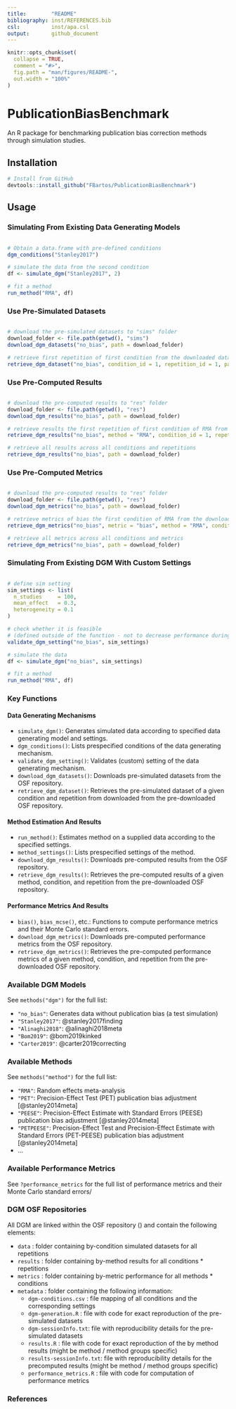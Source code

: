 ```yaml
---
title:        "README"
bibliography: inst/REFERENCES.bib
csl:          inst/apa.csl
output:       github_document
---
```


<!-- README.md is generated from README.Rmd. Please edit that file -->

```r
knitr::opts_chunk$set(
  collapse = TRUE,
  comment = "#>",
  fig.path = "man/figures/README-",
  out.width = "100%"
)
```

# PublicationBiasBenchmark

An R package for benchmarking publication bias correction methods through simulation studies.

## Installation

```r
# Install from GitHub
devtools::install_github("FBartos/PublicationBiasBenchmark")
```

## Usage


### Simulating From Existing Data Generating Models

```r

# Obtain a data.frame with pre-defined conditions
dgm_conditions("Stanley2017")

# simulate the data from the second condition
df <- simulate_dgm("Stanley2017", 2)

# fit a method
run_method("RMA", df)
```


### Use Pre-Simulated Datasets

```r 

# download the pre-simulated datasets to "sims" folder
download_folder <- file.path(getwd(), "sims")
download_dgm_datasets("no_bias", path = download_folder)

# retrieve first repetition of first condition from the downloaded datasets
retrieve_dgm_dataset("no_bias", condition_id = 1, repetition_id = 1, path = download_folder)

```

### Use Pre-Computed Results

```r 

# download the pre-computed results to "res" folder
download_folder <- file.path(getwd(), "res")
download_dgm_results("no_bias", path = download_folder)

# retrieve results the first repetition of first condition of RMA from the downloaded results
retrieve_dgm_results("no_bias", method = "RMA", condition_id = 1, repetition_id = 1, path = download_folder)

# retrieve all results across all conditions and repetitions
retrieve_dgm_results("no_bias", path = download_folder)

```

### Use Pre-Computed Metrics

```r 

# download the pre-computed results to "res" folder
download_folder <- file.path(getwd(), "res")
download_dgm_metrics("no_bias", path = download_folder)

# retrieve metrics of bias the first condition of RMA from the downloaded results
retrieve_dgm_metrics("no_bias", metric = "bias", method = "RMA", condition_id = 1, path = download_folder)

# retrieve all metrics across all conditions and metrics
retrieve_dgm_metrics("no_bias", path = download_folder)

```

### Simulating From Existing DGM With Custom Settings

```r

# define sim setting
sim_settings <- list(
  n_studies     = 100,
  mean_effect   = 0.3,
  heterogeneity = 0.1
)

# check whether it is feasible
# (defined outside of the function - not to decrease performance during simulation)
validate_dgm_setting("no_bias", sim_settings)

# simulate the data
df <- simulate_dgm("no_bias", sim_settings)

# fit a method
run_method("RMA", df)
```

### Key Functions

#### Data Generating Mechanisms
- `simulate_dgm()`: Generates simulated data according to specified data generating model and settings.
- `dgm_conditions()`: Lists prespecified conditions of the data generating mechanism.
- `validate_dgm_setting()`: Validates (custom) setting of the data generating mechanism.
- `download_dgm_datasets()`: Downloads pre-simulated datasets from the OSF repository.
- `retrieve_dgm_dataset()`: Retrieves the pre-simulated dataset of a given condition and repetition from downloaded from the pre-downloaded OSF repository.

#### Method Estimation And Results
- `run_method()`: Estimates method on a supplied data according to the specified settings.
- `method_settings()`: Lists prespecified settings of the method.
- `download_dgm_results()`: Downloads pre-computed results from the OSF repository.
- `retrieve_dgm_results()`: Retrieves the pre-computed results of a given method, condition, and repetition from the pre-downloaded OSF repository.

#### Performance Metrics And Results
- `bias()`, `bias_mcse()`, etc.: Functions to compute performance metrics and their Monte Carlo standard errors.
- `download_dgm_metrics()`: Downloads pre-computed performance metrics from the OSF repository.
- `retrieve_dgm_metrics()`: Retrieves the pre-computed performance metrics of a given method, condition, and repetition from the pre-downloaded OSF repository.

### Available DGM Models

See `methods("dgm")` for the full list:

- `"no_bias"`: Generates data without publication bias (a test simulation)
- `"Stanley2017"`: @stanley2017finding
- `"Alinaghi2018"`: @alinaghi2018meta
- `"Bom2019"`: @bom2019kinked
- `"Carter2019"`: @carter2019correcting

### Available Methods

See `methods("method")` for the full list:

- `"RMA"`: Random effects meta-analysis
- `"PET"`: Precision-Effect Test (PET) publication bias adjustment [@stanley2014meta]
- `"PEESE"`: Precision-Effect Estimate with Standard Errors (PEESE) publication bias adjustment [@stanley2014meta]
- `"PETPEESE"`: Precision-Effect Test and Precision-Effect Estimate with Standard Errors (PET-PEESE) publication bias adjustment [@stanley2014meta]
- ...

### Available Performance Metrics

See `?performance_metrics` for the full list of performance metrics and their Monte Carlo standard errors/

### DGM OSF Repositories
All DGM are linked within the OSF repository () and contain the following elements:

- `data` : folder containing by-condition simulated datasets for all repetitions
- `results` : folder containing by-method results for all conditions * repetitions
- `metrics` : folder containing by-metric performance for all methods * conditions 
- `metadata` : folder containing the following information:
  - `dgm-conditions.csv` : file mapping of all conditions and the corresponding settings
  - `dgm-generation.R` : file with code for exact reproduction of the pre-simulated datasets
  - `dgm-sessionInfo.txt`: file with reproducibility details for the pre-simulated datasets
  - `results.R` : file with code for exact reproduction of the by method results (might be method / method groups specific)
  - `results-sessionInfo.txt`: file with reproducibility details for the precomputed results (might be method / method groups specific)
  - `performance_metrics.R` : file with code for computation of performance metrics 
  
### References
